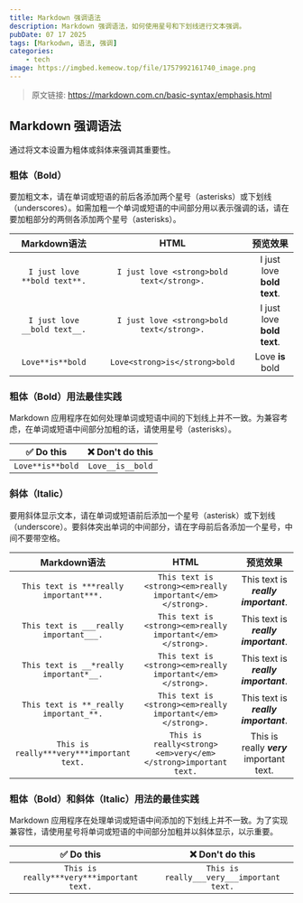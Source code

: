 ---
title: Markdown 强调语法
description: Markdown 强调语法，如何使用星号和下划线进行文本强调。
pubDate: 07 17 2025
tags: [Markodwn, 语法, 强调]
categories:
    - tech
image: https://imgbed.kemeow.top/file/1757992161740_image.png
---

> 原文链接: https://markdown.com.cn/basic-syntax/emphasis.html

## Markdown 强调语法
通过将文本设置为粗体或斜体来强调其重要性。

### 粗体（Bold）
要加粗文本，请在单词或短语的前后各添加两个星号（asterisks）或下划线（underscores）。如需加粗一个单词或短语的中间部分用以表示强调的话，请在要加粗部分的两侧各添加两个星号（asterisks）。

| Markdown语法 | HTML | 预览效果 |
| :---: | :---: | :---: |
| `I just love **bold text**.` |	`I just love <strong>bold text</strong>.` |	I just love **bold text**. |
| `I just love __bold text__.` |	`I just love <strong>bold text</strong>.` |	I just love **bold text**. |
| `Love**is**bold` |	`Love<strong>is</strong>bold` |	Love **is** bold |

### 粗体（Bold）用法最佳实践
Markdown 应用程序在如何处理单词或短语中间的下划线上并不一致。为兼容考虑，在单词或短语中间部分加粗的话，请使用星号（asterisks）。

| ✅  Do this	 | ❌  Don't do this |
| :---: | :---: |
| `Love**is**bold` |	`Love__is__bold` |

### 斜体（Italic）
要用斜体显示文本，请在单词或短语前后添加一个星号（asterisk）或下划线（underscore）。要斜体突出单词的中间部分，请在字母前后各添加一个星号，中间不要带空格。

|Markdown语法 |	HTML |	预览效果 |
| :---: | :---: | :---: |
|`This text is ***really important***.`|`This text is <strong><em>really important</em></strong>.`|	This text is ***really important***.|
|`This text is ___really important___.`|	`This text is <strong><em>really important</em></strong>.` |	This text is ___really important___.|
|`This text is __*really important*__.` |	`This text is <strong><em>really important</em></strong>.` |	This text is __*really important*__. |
|`This text is **_really important_**.` |	`This text is <strong><em>really important</em></strong>.` |	This text is **_really important_**. |
|`This is really***very***important text.`|	`This is really<strong><em>very</em></strong>important text.`|	This is really ***very*** important text.|

### 粗体（Bold）和斜体（Italic）用法的最佳实践
Markdown 应用程序在处理单词或短语中间添加的下划线上并不一致。为了实现兼容性，请使用星号将单词或短语的中间部分加粗并以斜体显示，以示重要。

|✅  Do this|	❌  Don't do this|
| :---: | :---: |
|`This is really***very***important text.`|	`This is really___very___important text.`|